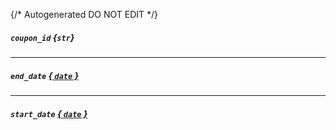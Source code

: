 {/* Autogenerated DO NOT EDIT  */}
##### `coupon_id` *{`str`}*

---
##### `end_date` [*{ `date` }*](https://docs.python.org/3/library/datetime.html#date-objects)

---
##### `start_date` [*{ `date` }*](https://docs.python.org/3/library/datetime.html#date-objects)

